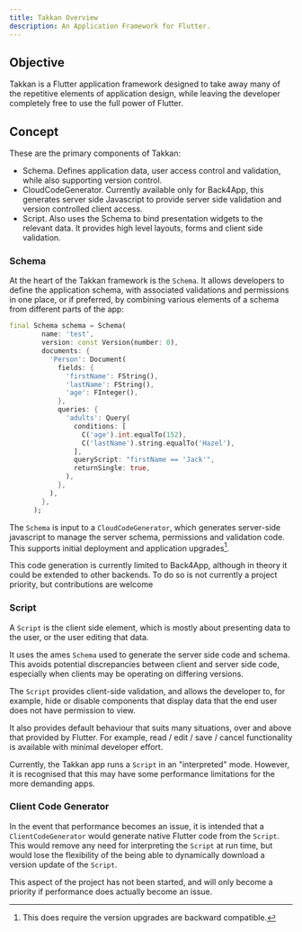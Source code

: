 ```yaml
---
title: Takkan Overview
description: An Application Framework for Flutter.
---
```


## Objective

Takkan is a Flutter application framework designed to take away many of the repetitive elements of application design, while leaving the developer completely free to use the full power of Flutter.


## Concept

These are the primary components of Takkan:

- Schema.  Defines application data, user access control and validation, while also supporting version control.
- CloudCodeGenerator.  Currently available only for Back4App, this generates server side Javascript to provide server side validation and version controlled client access.
- Script. Also uses the Schema to bind presentation widgets to the relevant data.  It provides high level layouts, forms and client side validation.

### Schema

At the heart of the Takkan framework is the `Schema`.  It allows developers to define the application schema, with associated validations and permissions in one place, or if preferred, by combining various elements of a schema from different parts of the app:

```dart
final Schema schema = Schema(
        name: 'test',
        version: const Version(number: 0),
        documents: {
          'Person': Document(
            fields: {
              'firstName': FString(),
              'lastName': FString(),
              'age': FInteger(),
            },
            queries: {
              'adults': Query(
                conditions: [
                  C('age').int.equalTo(152),
                  C('lastName').string.equalTo('Hazel'),
                ],
                queryScript: "firstName == 'Jack'",
                returnSingle: true,
              ),
            },
          ),
        },
      );
```

The `Schema` is input to a `CloudCodeGenerator`, which generates server-side javascript to manage the server schema, permissions and validation code.  This supports initial deployment and application upgrades[^1].

<Info>This code generation is currently limited to Back4App, although in theory it could be extended to other backends.  To do so is not currently a project priority, but contributions are welcome</Info>

### Script

A `Script` is the client side element, which is mostly about presenting data to the user, or the user editing that data.

It uses the ames `Schema` used to generate the server side code and schema. This avoids potential discrepancies between client and server side code, especially when clients may be operating on differing versions.

The `Script` provides client-side validation, and allows the developer to, for example, hide or disable components that display data that the end user does not have permission to view.

It also provides default behaviour that suits many situations, over and above that provided by Flutter.  For example, read / edit / save / cancel functionality is available with minimal developer effort.

Currently, the Takkan app runs a `Script` in an "interpreted" mode.  However, it is recognised that this may have some performance limitations for the more demanding apps.

### Client Code Generator

In the event that performance becomes an issue, it is intended that a `ClientCodeGenerator` would generate native Flutter code from the `Script`.  This would remove any need for interpreting the `Script` at run time, but would lose the flexibility of the being able to dynamically download a version update of the `Script`.

This aspect of the project has not been started, and will only become a priority if performance does actually become an issue.


[^1]: This does require the version upgrades are backward compatible.

